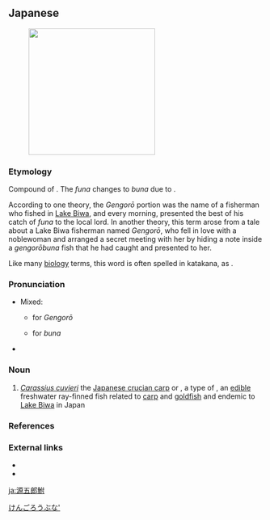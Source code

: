==Japanese==
{{ja-kanjitab|げん|ご|ろう|ふな|k4=ぶな|yomi=j|r=y}}
[[File:Carassius_cuvieri_by_OpenCage.jpg|thumb|250px|{{lang|ja|ゲンゴロウブナ}}]]

===Etymology===
Compound of {{compound|lang=ja|sort=けんごろうぶな'|源五郎|tr1=Gengorō|t1=male given name|鮒|tr2=funa|t2=[[crucian carp]]}}. The ''funa'' changes to ''buna'' due to {{rendaku|けんごろうぶな'}}.

According to one theory, the ''Gengorō'' portion was the name of a fisherman who fished in [[w:Lake Biwa|Lake Biwa]], and every morning, presented the best of his catch of ''funa'' to the local lord. In another theory, this term arose from a tale about a Lake Biwa fisherman named ''Gengorō'', who fell in love with a noblewoman and arranged a secret meeting with her by hiding a note inside a ''gengorōbuna'' fish that he had caught and presented to her.

Like many [[biology]] terms, this word is often spelled in katakana, as {{l|ja|ゲンゴロウブナ}}.

===Pronunciation===
* Mixed:
** {{l|ja|sc=Latn|音読み|On'yomi}} for ''Gengorō''
** {{l|ja|sc=Latn|訓読み|Kun'yomi}} for ''buna''
* {{ja-pron|げんごろうぶな|acc=6|acc_ref=DJR}}

===Noun===
{{ja-noun|げんごろうぶな|ゲンゴロウブナ|hhira=げんごらうぶな}}

# ''[[Carassius cuvieri]]'' the [[Japanese crucian carp]] or {{vern|white crucian carp}}, a type of {{m|ja|鮒|tr=funa||[[crucian carp]]}}, an [[edible]] freshwater ray-finned fish related to [[carp]] and [[goldfish]] and endemic to [[Lake Biwa]] in Japan

===References===
<references/>

===External links===
* {{pedia|lang=ja}}
* {{pedia|Carassius cuvieri}}

[[Category:ja:Cyprinids|けんごろうぶな']]

[[ja:源五郎鮒]]